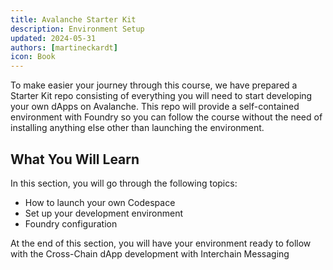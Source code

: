 ```yaml
---
title: Avalanche Starter Kit
description: Environment Setup
updated: 2024-05-31
authors: [martineckardt]
icon: Book
---
```


To make easier your journey through this course, we have prepared a Starter Kit repo consisting of everything you will need to start developing your own dApps on Avalanche. This repo will provide a self-contained environment with Foundry so you can follow the course without the need of installing anything else other than launching the environment.

## What You Will Learn

In this section, you will go through the following topics:

- How to launch your own Codespace
- Set up your development environment
- Foundry configuration

At the end of this section, you will have your environment ready to follow with the Cross-Chain dApp development with Interchain Messaging